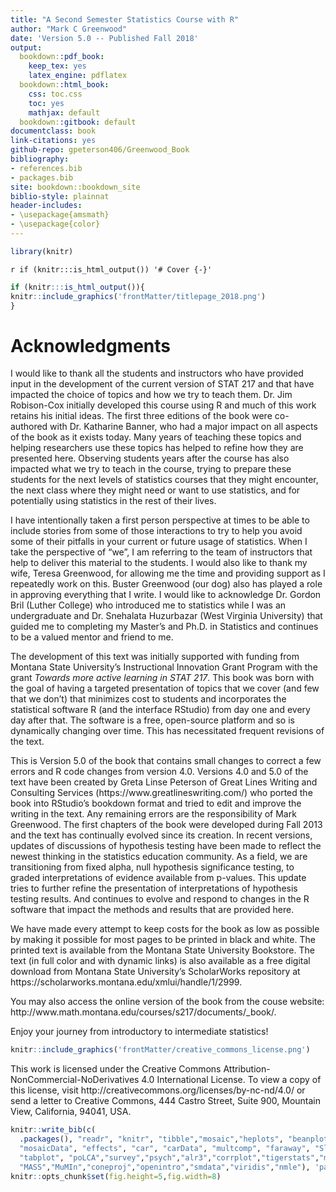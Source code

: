 ```yaml
--- 
title: "A Second Semester Statistics Course with R"
author: "Mark C Greenwood"
date: 'Version 5.0 -- Published Fall 2018'
output:
  bookdown::pdf_book: 
    keep_tex: yes
    latex_engine: pdflatex
  bookdown::html_book:
    css: toc.css
    toc: yes
    mathjax: default
  bookdown::gitbook: default
documentclass: book
link-citations: yes
github-repo: gpeterson406/Greenwood_Book
bibliography:
- references.bib
- packages.bib
site: bookdown::bookdown_site
biblio-style: plainnat
header-includes:
- \usepackage{amsmath}
- \usepackage{color}
---
```


```r
library(knitr)
```

`r if (knitr:::is_html_output()) '# Cover {-}'`

```r
if (knitr:::is_html_output()){
knitr::include_graphics('frontMatter/titlepage_2018.png')
}
```

<!-- \frontmatter -->

# Acknowledgments {-}

I would like to thank all the students and instructors who have provided input in the development of the current version of STAT 217 and that have impacted the choice of topics and how we try to teach them. Dr. Jim Robison-Cox initially developed this course using R and much of this work retains his initial ideas. The first three editions of the book were co-authored with Dr. Katharine Banner, who had a major impact on all aspects of the book as it exists today. Many years of teaching these topics and helping researchers use these topics has helped to refine how they are presented here. Observing students years after the course has also impacted what we try to teach in the course, trying to prepare these students for the next levels of statistics courses that they might encounter, the next class where they might need or want to use statistics, and for potentially using statistics in the rest of their lives.

I have intentionally taken a first person perspective at times to be able to include stories from some of those interactions to try to help you avoid some of their pitfalls in your current or future usage of statistics. When I take the perspective of "we", I am referring to the team of instructors that help to deliver this material to the students. I would also like to thank my wife, Teresa Greenwood, for allowing me the time and providing support as I repeatedly work on this. Buster Greenwood (our dog) also has played a role in approving everything that I write. I would like to acknowledge Dr. Gordon Bril (Luther College) who introduced me to statistics while I was an undergraduate and Dr. Snehalata Huzurbazar (West Virginia University) that guided me to completing my Master’s and Ph.D. in Statistics and continues to be a valued mentor and friend to me.

The development of this text was initially supported with funding from Montana State University’s Instructional Innovation Grant Program with the grant *Towards more active learning in STAT 217*. This book was born with the goal of having a targeted presentation of topics that we cover (and few that we don’t) that minimizes cost to students and incorporates the statistical software R (and the interface RStudio) from day one and every day after that. The software is a free, open-source platform and so is dynamically changing over time. This has necessitated frequent revisions of the text. 

This is Version 5.0 of the book that contains small changes to correct a few errors and R code changes from version 4.0. Versions 4.0 and 5.0 of the text have been created by Greta Linse Peterson of Great Lines Writing and Consulting Services (https://www.greatlineswriting.com/) who ported the book into RStudio's bookdown format and tried to edit and improve the writing in the text. Any remaining errors are the responsibility of Mark Greenwood. The first chapters of the book were developed during Fall 2013 and the text has continually evolved since its creation. In recent versions, updates of discussions of hypothesis testing have been made to reflect the newest thinking in the statistics education community. As a field, we are transitioning from fixed alpha, null hypothesis significance testing, to graded interpretations of evidence available from p-values. This update tries to further refine the presentation of interpretations of hypothesis testing results. And continues to evolve and respond to changes in the R software that impact the methods and results that are provided here.

\newpage

We have made every attempt to keep costs for the book as low as possible by making it possible for most pages to be printed in black and white. The printed text is available from the Montana State University Bookstore. The text (in full color and with dynamic links) is also available as a free digital download from Montana State University’s ScholarWorks repository at https://scholarworks.montana.edu/xmlui/handle/1/2999. 

You may also access the online version of the book from the couse website:
http://www.math.montana.edu/courses/s217/documents/_book/.

Enjoy your journey from introductory to intermediate statistics!
 
```r
knitr::include_graphics('frontMatter/creative_commons_license.png')
```

This work is licensed under the Creative Commons Attribution-NonCommercial-NoDerivatives 4.0 International License. To view a copy of this license, visit http://creativecommons.org/licenses/by-nc-nd/4.0/ or send a letter to Creative Commons, 444 Castro Street, Suite 900, Mountain View, California, 94041, USA.

```r
knitr::write_bib(c(
  .packages(), "readr", "knitr", "tibble","mosaic","heplots", "beanplot", "spuRs",
  "mosaicData", "effects", "car", "carData", "multcomp", "faraway", "Sleuth2", "vcd",
  "tabplot", "poLCA","survey","psych","alr3","corrplot","tigerstats","manipulate",
  "MASS","MuMIn","coneproj","openintro","smdata","viridis","nmle"), 'packages.bib', width = 60)
knitr::opts_chunk$set(fig.height=5,fig.width=8)
```
